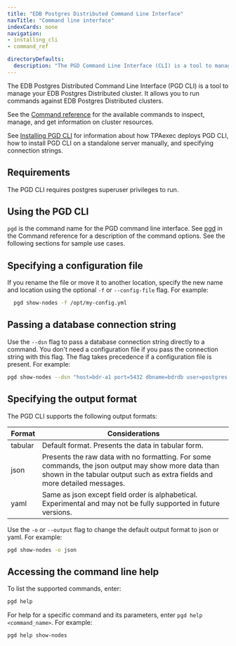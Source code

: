 ```yaml
---
title: "EDB Postgres Distributed Command Line Interface"
navTitle: "Command line interface"
indexCards: none
navigation:
- installing_cli
- command_ref

directoryDefaults:
  description: "The PGD Command Line Interface (CLI) is a tool to manage your EDB Postgres Distributed cluster"
---
```


The EDB Postgres Distributed Command Line Interface (PGD CLI) is a tool to manage your EDB Postgres Distributed cluster. It allows you to run commands against EDB Postgres Distributed  clusters. 

See the [Command reference](command_ref) for the available commands to inspect, manage, and get information on cluster resources.

See [Installing PGD CLI](installing_cli) for information about how TPAexec deploys PGD CLI, how to install PGD CLI on a standalone server manually, and specifying connection strings.

## Requirements

The PGD CLI requires postgres superuser privileges to run.

## Using the PGD CLI
`pgd` is the command name for the PGD command line interface. See [pgd](command_ref) in the Command reference for a description of the command options. See the following sections for sample use cases.


## Specifying a configuration file

If you rename the file or move it to another location, specify the new name and location using the optional `-f` or `--config-file` flag. For example:

```sh
  pgd show-nodes -f /opt/my-config.yml
```

## Passing a database connection string 

Use the `--dsn` flag to pass a database connection string directly to a command. You don't need a configuration file if you pass the connection string with this flag. The flag takes precedence if a configuration file is present. For example:

```sh
pgd show-nodes --dsn "host=bdr-a1 port=5432 dbname=bdrdb user=postgres "
```
## Specifying the output format

The PGD CLI supports the following output formats:

| Format  | Considerations |
| ------- | -------------- |
| tabular | Default format. Presents the data in tabular form.|
| json    | Presents the raw data with no formatting. For some commands, the json output may show more data than shown in the tabular output such as extra fields and more detailed messages. |
| yaml    | Same as json except field order is alphabetical. Experimental and may not be fully supported in future versions. |

Use the `-o` or `--output` flag to change the default output format to json or yaml. For example:

```sh
pgd show-nodes -o json
```
## Accessing the command line help

To list the supported commands, enter:

```sh
pgd help
```

For help for a specific command and its parameters, enter `pgd help <command_name>`. For example:

```sh
pgd help show-nodes
```